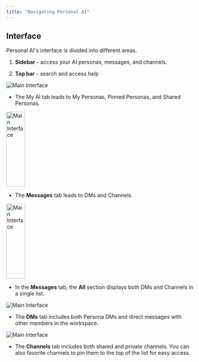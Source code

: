 ```yaml
---
title: "Navigating Personal AI"
---
```


## Interface


Personal AI's interface is divided into different areas.

1. **Sidebar** - access your AI personas, messages, and channels.

2. **Top bar** - search and access help


![Main Interface](/images/navigate1.png)

- The My AI tab leads to My Personas, Pinned Personas, and Shared Personas.

<img
  src="/images/navigate2.png"
  alt="Main Interface"
  width="50"
  height="200"
/>


- The **Messages** tab leads to DMs and Channels.


<img
  src="/images/navigate3.png"
  alt="Main Interface"
  width="50"
  height="200"
/>

- In the **Messages** tab, the **All** section displays both DMs and Channels in a single list.


![Main Interface](/images/navigate4.png)


- The **DMs** tab includes both Persona DMs and direct messages with other members in the workspace.


![Main Interface](/images/navigate5.png)

- The **Channels** tab includes both shared and private channels. You can also favorite channels to pin them to the top of the list for easy access.
